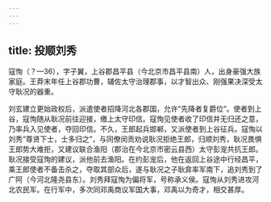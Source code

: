 ```yaml
---
---
---
```

title: 投顺刘秀
---



寇恂（？—36），字子翼，上谷郡昌平县（今北京市昌平县南）人，出身豪强大族家庭。王莽末年任上谷郡功曹，辅佐太守治理郡事，以才智出众、刚强果决深受太守耿况的器重。

刘玄建立更始政权后，派遣使者招降河北各郡国，允许“先降者复爵位”。使者到上谷，寇恂随从耿况前往迎接，缴上太守印信。寇恂见使者收了印信并无归还之意，乃率兵入见使者，夺回印信。不久，王郎起兵邯郸，又派使者到上谷征兵。寇恂以刘秀“尊贤下士，士多归之”，与同僚闵贡劝说耿况拒绝王郎，归顺刘秀，耿况畏惧王郎势大难拒，又建议联合渔阳（郡治在今北京市密云县西）太守彭宠共抗王郎。耿况接受寇恂的建议，派他前去渔阳。在约彭宠后，他在返回上谷途中行经昌平，乘王郎使者不备击杀之，夺取其部众后，遂与耿况之子耿弇率军南下，追刘秀到了广阿（今河北隆尧县东）。刘秀拜寇恂为偏将军，号称承义侯。寇恂从刘秀进攻河北农民军。在行军中，多次同邓禹商议军国大事，邓禹以为奇才，相交甚厚。